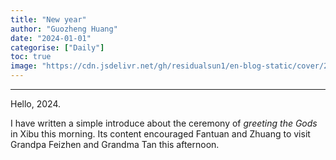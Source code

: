 ```yaml
---
title: "New year"
author: "Guozheng Huang"
date: "2024-01-01"
categorise: ["Daily"]
toc: true
image: "https://cdn.jsdelivr.net/gh/residualsun1/en-blog-static/cover/2024-01-01.jpg"
---
```


---

Hello, 2024.

I have written a simple introduce about the ceremony of *greeting the Gods* in Xibu this morning. Its content encouraged Fantuan and Zhuang to visit Grandpa Feizhen and Grandma Tan this afternoon.